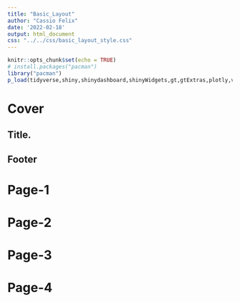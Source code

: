 ```yaml
---
title: "Basic_Layout"
author: "Cassio Felix"
date: '2022-02-18'
output: html_document
css: "../../css/basic_layout_style.css"
---
```


```r
knitr::opts_chunk$set(echo = TRUE)
# install.packages("pacman")
library("pacman")        
p_load(tidyverse,shiny,shinydashboard,shinyWidgets,gt,gtExtras,plotly,vembedr,showtext)
```


# Cover{#principal-cover}

## Title.{#title}

::: {#dot-div}



:::


## Footer{#footer}


# Page-1{#principal .page-1}




# Page-2{#principal .page-2}


# Page-3{#principal .page-3}


# Page-4{#principal .page-4}

 




